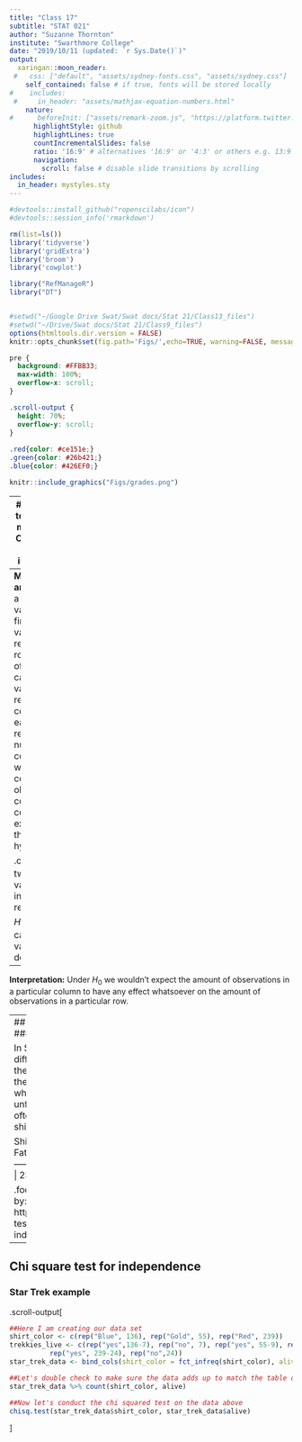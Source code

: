```yaml
---
title: "Class 17"
subtitle: "STAT 021"
author: "Suzanne Thornton"
institute: "Swarthmore College"
date: "2019/10/11 (updated: `r Sys.Date()`)"
output:
  xaringan::moon_reader:
 #   css: ["default", "assets/sydney-fonts.css", "assets/sydney.css"]
    self_contained: false # if true, fonts will be stored locally
#    includes:
 #     in_header: "assets/mathjax-equation-numbers.html"
    nature:
#      beforeInit: ["assets/remark-zoom.js", "https://platform.twitter.com/widgets.js"]
      highlightStyle: github
      highlightLines: true
      countIncrementalSlides: false
      ratio: '16:9' # alternatives '16:9' or '4:3' or others e.g. 13:9
      navigation:
        scroll: false # disable slide transitions by scrolling
includes:
  in_header: mystyles.sty
---
```


```r
#devtools::install_github("ropenscilabs/icon")
#devtools::session_info('rmarkdown')

rm(list=ls())
library('tidyverse')
library('gridExtra')
library('broom')
library('cowplot')

library("RefManageR")
library("DT")


#setwd("~/Google Drive Swat/Swat docs/Stat 21/Class13_files")
#setwd("~/Drive/Swat docs/Stat 21/Class9_files")
options(htmltools.dir.version = FALSE)
knitr::opts_chunk$set(fig.path='Figs/',echo=TRUE, warning=FALSE, message=FALSE)

```

```css
pre {
  background: #FFBB33;
  max-width: 100%;
  overflow-x: scroll;
}

.scroll-output {
  height: 70%;
  overflow-y: scroll;
}
   
.red{color: #ce151e;}
.green{color: #26b421;}
.blue{color: #426EF0;}
```


```r
knitr::include_graphics("Figs/grades.png")
```

---
## Breif detour to some review material...
### Chi square test for independence  

As you may have seen in your previous stat classes, a chi squared test is useful when we are interested in determining if a relationship exists between two difference categorical variables. (Note that this is **different** from ANOVA methods because in ANOVA, we are interested in exploring a relationship between a categorical predictor variable and a numerical response variable!)


--
**Method of analysis:** Draw a table with the values of the first categorical variable representing rows and values of the other categorical variables representing columns. Thus each cell entry represents a number of counts and we want to compare the observed counts to the counts expected under the null hypothesis. 


.center[ $H_0:$ The two categorical variables are independent/not related.


$H_1:$ The two categorical variables are dependent.]


--
**Interpretation:** Under $H_0$ we wouldn't expect the amount of observations in a particular column to have any effect whatsoever on the amount of observations in a particular row. 


---
## Chi square test for independence  
### Star Trek example


In Star Trek, the crew members wear different colored uniforms to identify their respective work areas. Fans of the show are well aware that those who wear red shirts have the unfortunate reputation of dying more often that those who wear gold or blue shirts.


Shirt color | Number of people | Fatalities
------------|------------------|-----------
Blue        | 136              | 7
Gold        | 55               | 9   
Red         | 239              | 24
Total       | 430              | 40



.footnote[This example brought to you by: https://statisticsbyjim.com/hypothesis-testing/chi-square-test-independence-example/] 


---
## Chi square test for independence  
### Star Trek example
.scroll-output[
```r
##Here I am creating our data set
shirt_color <- c(rep("Blue", 136), rep("Gold", 55), rep("Red", 239))
trekkies_live <- c(rep("yes",136-7), rep("no", 7), rep("yes", 55-9), rep("no", 9),
          rep("yes", 239-24), rep("no",24))
star_trek_data <- bind_cols(shirt_color = fct_infreq(shirt_color), alive = fct_infreq(trekkies_live))

##Let's double check to make sure the data adds up to match the table on the previous slide
star_trek_data %>% count(shirt_color, alive) 

##Now let's conduct the chi squared test on the data above
chisq.test(star_trek_data$shirt_color, star_trek_data$alive)
``` 
]

